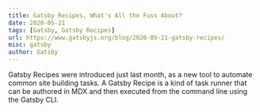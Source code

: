 ```yaml
---
title: Gatsby Recipes, What's All the Fuss About?
date: 2020-05-21
tags: [Gatsby, Gatsby Recipes]
url: https://www.gatsbyjs.org/blog/2020-05-21-gatsby-recipes/
misc: gatsby
author: Gatsby
---
```


Gatsby Recipes were introduced just last month, as a new tool to automate common site building tasks. A Gatsby Recipe is a kind of task runner that can be authored in MDX and then executed from the command line using the Gatsby CLI.
